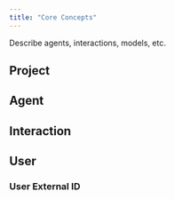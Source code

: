 ```yaml
---
title: "Core Concepts"
---
```


Describe agents, interactions, models, etc.

## Project

## Agent

## Interaction

## User

### User External ID
